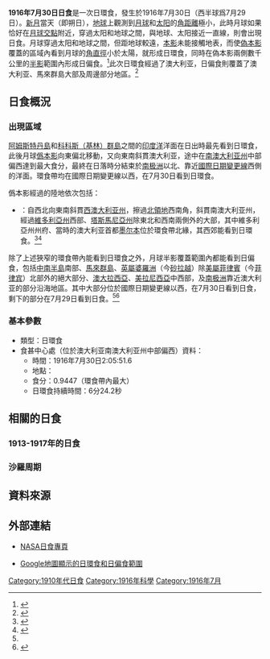 {{NoteTA
|G1=Toponym
}}
{{Infobox Solar eclipse
| Year        = 1916
| Month       = 7
| Day         = 30
| Type        = 日環食
| Image       = SE1916Jul30A.png
| Image size  = 200px
| Image intro = 1916年7月30日日環食路徑圖
  <!--   日食資料   -->
| Gamma       = -0.7709
| Mag         = 0.9447
| Saros       = 144
| Saros total = 70
| Saros seq   = 11
  <!--     食甚     -->
| Duration    = 6分24.2秒
| Location    = [[澳大利亚|澳大利亚]][[南澳大利亚州|南澳大利亚州]]中部偏西
| Coords      = {{coord|29|2.4|S|132|25.4|E}}
| Width       = 313.4公里
  <!--   開始時間   -->
| Partial     = 
| Start type  = 
| Centre      = 
| Greatest    = 2:05:51.6
  <!--     倒數     -->
| hour        = 2
| minute      = 5
| second      = 51.6
| Duration_s  = 
}}
'''1916年7月30日日食'''是一次日環食，發生於1916年7月30日（西半球爲7月29日）。[[新月|新月]]當天（即朔日），[[地球|地球]]上觀測到[[月球|月球]]和[[太阳|太阳]]的[[角距離|角距離]]極小，此時月球如果恰好在[[月球交點|月球交點]]附近，穿過太阳和地球之間，與地球、太阳接近一直線，則會出現日食。月球穿過太阳和地球之間，但距地球較遠，[[本影|本影]]未能接觸地表，而使[[偽本影|偽本影]]覆蓋的區域內看到月球的[[角直徑|角直徑]]小於太陽，就形成日環食，同時在偽本影兩側數千公里的[[半影|半影]]範圍內形成日偏食。<ref name="astron">{{cite web|author=樊忠玉|title=日（月）食|url=http://www.astron.ac.cn/bencandy-51-1630-1.htm|publisher=中国天文科普网|accessdate=2016-04-01|archive-date=2014-09-17|archive-url=https://web.archive.org/web/20140917080048/http://www.astron.ac.cn/bencandy-51-1630-1.htm|dead-url=no}}</ref>此次日環食經過了澳大利亚，日偏食則覆蓋了澳大利亚、馬來群島大部及周邊部分地區。<ref name="NASAGIF">{{cite web|author=Fred Espenak|title=Annular Solar Eclipse of 1916 Jul 30|url=http://eclipse.gsfc.nasa.gov/SEplot/SEplot1901/SE1916Jul30A.GIF|publisher=NASA Eclipse Web Site|accessdate=2016-04-01|archive-date=2020-10-23|archive-url=https://web.archive.org/web/20201023212356/https://eclipse.gsfc.nasa.gov/SEplot/SEplot1901/SE1916Jul30A.GIF|dead-url=no}}{{en}}</ref>

== 日食概況 ==
=== 出現區域 ===
[[阿姆斯特丹島|阿姆斯特丹島]]和[[科科斯（基林）群島|科科斯（基林）群島]]之間的[[印度洋|印度洋]]洋面在日出時最先看到日環食，此後月球[[僞本影|僞本影]]向東偏北移動，又向東南斜貫澳大利亚，途中在[[南澳大利亚州|南澳大利亚州]]中部偏西達到最大食分，最終在日落時分結束於[[南极洲|南极洲]]以北、靠近[[國際日期變更線|國際日期變更線]]西側的洋面。環食帶均在國際日期變更線以西，在7月30日看到日環食。

僞本影經過的陸地依次包括：
*{{AUS}}：自西北向東南斜貫[[西澳大利亚州|西澳大利亚州]]，擦過[[北領地|北領地]]西南角，斜貫南澳大利亚州，經過[[維多利亞州|維多利亞州]]西部、[[塔斯馬尼亞州|塔斯馬尼亞州]]除東北和西南兩側外的大部，其中維多利亞州州府、當時的澳大利亚首都[[墨尔本|墨尔本]]位於環食帶北緣，其西郊能看到日環食。<ref>{{cite web|author=Fred Espenak|title=Annular Solar Eclipse of 1916 Jul 30 - Google Maps and Solar Eclipse Paths|url=http://eclipse.gsfc.nasa.gov/SEgoogle/SEgoogle1901/SE1916Jul30Agoogle.html|publisher=NASA Eclipse Web Site|accessdate=2016-04-01|archive-date=2020-10-23|archive-url=https://web.archive.org/web/20201023075531/https://eclipse.gsfc.nasa.gov/SEgoogle/SEgoogle1901/SE1916Jul30Agoogle.html|dead-url=no}}{{en}}</ref><ref>{{cite web|author=Xavier M. Jubier|title=Eclipse Annulaire de Soleil du 30 juillet 1916 - Cartographie Interactive Google (1916 July 30 Annular Solar Eclipse - Interactive Google Map)|url=http://xjubier.free.fr/site_pages/solar_eclipses/xSE_GoogleMap3.php?Ecl=+19160730|accessdate=2016-04-01|archive-date=2016-10-26|archive-url=https://web.archive.org/web/20161026164806/http://xjubier.free.fr/site_pages/solar_eclipses/xSE_GoogleMap3.php?Ecl=+19160730|dead-url=no}}{{fr}}{{en}}</ref>

除了上述狹窄的環食帶內能看到日環食之外，月球半影覆蓋範圍內都能看到日偏食，包括[[中南半島|中南半島]]南部、[[馬來群島|馬來群島]]、[[英屬婆羅洲|英屬婆羅洲]]（今[[砂拉越|砂拉越]]）除[[美屬菲律賓|美屬菲律賓]]（今[[菲律宾|菲律宾]]）北部外的絕大部分、[[澳大拉西亞|澳大拉西亞]]、[[美拉尼西亞|美拉尼西亞]]中西部，及[[南极洲|南极洲]]靠近澳大利亚的部分沿海地區。其中大部分位於國際日期變更線以西，在7月30日看到日食，剩下的部分在7月29日看到日食。<ref name="NASAGIF"/><ref>{{cite web|author=Fred Espenak|title=Catalog of Solar Eclipses (1901 to 2000)|url=http://eclipse.gsfc.nasa.gov/SEcat5/SE1901-2000.html|publisher=NASA Eclipse Web Site|accessdate=2016-04-01|archive-date=2017-12-28|archive-url=https://web.archive.org/web/20171228100215/https://eclipse.gsfc.nasa.gov/SEcat5/SE1901-2000.html|dead-url=no}}{{en}}</ref>

=== 基本參數 ===
{{NoteUTC}}
* 類型：日環食
* 食甚中心處（位於澳大利亚南澳大利亚州中部偏西）資料：
** 時間：1916年7月30日2:05:51.6
** 地點：{{coord|29|2.4|S|132|25.4|E}}
** 食分：0.9447（環食帶內最大）
** 日環食持續時間：6分24.2秒

== 相關的日食 ==
=== 1913-1917年的日食 ===
{{Solar eclipse set 1913-1917}}

=== 沙羅周期 ===
{{Solar Saros series 144}}

== 資料來源 ==
{{reflist}}

== 外部連結 ==
{{日食主題}}
* [http://eclipse.gsfc.nasa.gov/solar.html NASA日食專頁]{{Wayback|url=http://eclipse.gsfc.nasa.gov/solar.html |date=20190108200537 }}{{en}}
{{Solar eclipse NASA reference|1901/SE1916Jul30A}}
* [http://xjubier.free.fr/site_pages/solar_eclipses/xSE_GoogleMap3.php?Ecl=+19160730 Google地圖顯示的日環食和日偏食範圍]{{Wayback|url=http://xjubier.free.fr/site_pages/solar_eclipses/xSE_GoogleMap3.php?Ecl=+19160730 |date=20161026164806 }}{{fr}}{{en}}

{{Solar eclipses
|nature=日環食
|previous=[[1916年2月3日日食|1916年2月3日日食]]|natureprevious=日全食
|previoussamenature=[[1915年8月10日日食|1915年8月10日日食]]
|next=[[1916年12月24日日食|1916年12月24日日食]]|naturenext=日偏食
|nextsamenature=[[1917年12月14日日食|1917年12月14日日食]]
}}
{{日食}}

[[Category:1910年代日食|Category:1910年代日食]]
[[Category:1916年科學|Category:1916年科學]]
[[Category:1916年7月|Category:1916年7月]]